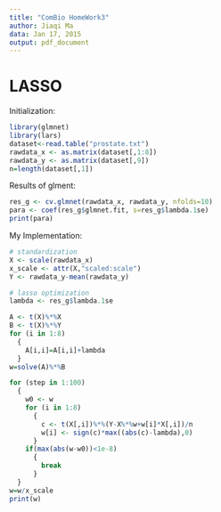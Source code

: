 ```yaml
---
title: "ComBio HomeWork3"
author: Jiaqi Ma
data: Jan 17, 2015
output: pdf_document
---
```


# LASSO

Initialization:

```r
library(glmnet)
library(lars)
dataset<-read.table("prostate.txt")
rawdata_x <- as.matrix(dataset[,1:8])
rawdata_y <- as.matrix(dataset[,9])
n=length(dataset[,1])
```

Results of glment:

```r
res_g <- cv.glmnet(rawdata_x, rawdata_y, nfolds=10)
para <- coef(res_g$glmnet.fit, s=res_g$lambda.1se)
print(para)
```

My Implementation:
```r
# standardization
X <- scale(rawdata_x)
x_scale <- attr(X,"scaled:scale")
Y <- rawdata_y-mean(rawdata_y)

# lasso optimization
lambda <- res_g$lambda.1se

A <- t(X)%*%X
B <- t(X)%*%Y
for (i in 1:8)
  {
    A[i,i]=A[i,i]+lambda
  }
w=solve(A)%*%B

for (step in 1:100)
  {
    w0 <- w
    for (i in 1:8)
      {
        c <- t(X[,i])%*%(Y-X%*%w+w[i]*X[,i])/n
        w[i] <- sign(c)*max((abs(c)-lambda),0)
      }
    if(max(abs(w-w0))<1e-8)
      {
        break
      }
  }
w=w/x_scale
print(w)
```

